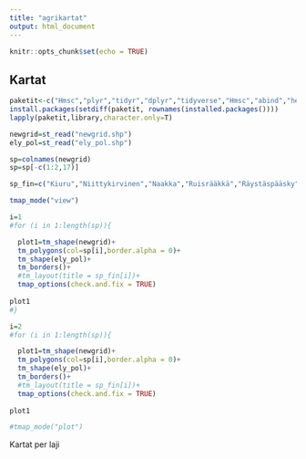 ```yaml
---
title: "agrikartat"
output: html_document
---
```


```r
knitr::opts_chunk$set(echo = TRUE)
```


## Kartat

```r
paketit<-c("Hmsc","plyr","tidyr","dplyr","tidyverse","Hmsc","abind","here","ape","corrplot","sf","tmap","PresenceAbsence","raster","mapview")
install.packages(setdiff(paketit, rownames(installed.packages())))
lapply(paketit,library,character.only=T)
```


```r
newgrid=st_read("newgrid.shp")
ely_pol=st_read("ely_pol.shp")

sp=colnames(newgrid)
sp=sp[-c(1:2,17)]

sp_fin=c("Kiuru","Niittykirvinen","Naakka","Ruisrääkkä","Räystäspääsky","Peltosirkku","Haarapääsky","Isokuovi","Pikkuvarpunen","Pensastasku","Kottarainen","Pensaskerttu","Räkättirastas","Töyhtöhyyppä")

tmap_mode("view")

i=1
#for (i in 1:length(sp)){

  plot1=tm_shape(newgrid)+
  tm_polygons(col=sp[i],border.alpha = 0)+
  tm_shape(ely_pol)+
  tm_borders()+
  #tm_layout(title = sp_fin[i])+
  tmap_options(check.and.fix = TRUE)
  
plot1
#}

i=2
#for (i in 1:length(sp)){

  plot1=tm_shape(newgrid)+
  tm_polygons(col=sp[i],border.alpha = 0)+
  tm_shape(ely_pol)+
  tm_borders()+
  #tm_layout(title = sp_fin[i])+
  tmap_options(check.and.fix = TRUE)
  
plot1

#tmap_mode("plot")
```


Kartat per laji

